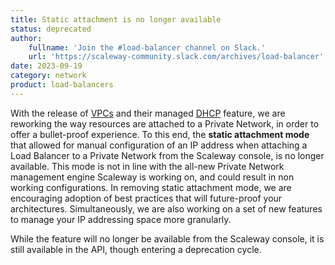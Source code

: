 ```yaml
---
title: Static attachment is no longer available
status: deprecated
author:
    fullname: 'Join the #load-balancer channel on Slack.'
    url: 'https://scaleway-community.slack.com/archives/load-balancer'
date: 2023-09-19
category: network
product: load-balancers
---
```


With the release of [VPCs](/network/vpc/concepts/#vpc/) and their managed [DHCP](/network/vpc/concepts/#dhcp/) feature, we are reworking the way resources are attached to a Private Network, in order to offer a bullet-proof experience. To this end, the **static attachment mode** that allowed for manual configuration of an IP address when attaching a Load Balancer to a Private Network from the Scaleway console, is no longer available. This mode is not in line with the all-new Private Network management engine Scaleway is working on, and could result in non working configurations. In removing static attachment mode, we are encouraging adoption of best practices that will future-proof your architectures. Simultaneously, we are also working on a set of new features to manage your IP addressing space more granularly.

While the feature will no longer be available from the Scaleway console, it is still available in the API, though entering a deprecation cycle.

